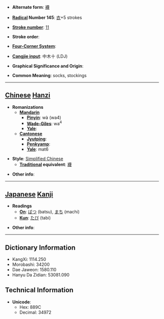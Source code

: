 * '''Alternate form''': [[襪]]

* '''[[Wiktionary:Chinese radical index| Radical]] Number 145''': [[Wiktionary:Chinese radical index 衣|衣]]+5 strokes

* '''[[Wiktionary:Chinese total strokes index|Stroke number]]''': [[Wiktionary:Chinese total strokes index 11|11]]

* '''Stroke order''': 

* '''[[Wiktionary:Chinese four corner index|Four-Corner System]]''': 

* '''[[Wiktionary:Chinese Cangjie index|Cangjie input]]''': 中木十 (LDJ)

* '''Graphical Significance and Origin''': 

* '''Common Meaning''': socks, stockings

----

== [[Chinese]] [[Hanzi]] ==

* '''Romanizations'''
** '''[[Mandarin]]'''
*** '''[[Pinyin]]''': wà (wa4)
*** '''[[Wade-Giles]]''': wa<sup>4</sup>
*** '''[[Yale]]''': 
** '''[[Cantonese]]'''
*** '''[[Jyutping]]''':
*** '''[[Penkyamp]]''': 
*** '''[[Yale]]''': mat6

* '''Style''': [[Simplified Chinese]] 
** '''[[Traditional Chinese|Traditional]] equivalent''': [[襪]]

* '''Other info''': 

----

== [[Japanese]] [[Kanji]] ==

* '''Readings'''
** '''[[On]]''': [[ばつ]] (batsu), [[まち]] (machi)
** '''[[Kun]]''': [[たび]] (tabi)

* '''Other info''':  

----

== Dictionary Information ==

* KangXi: 1114.250
* Morobashi: 34200
* Dae Jaweon: 1580.110
* Hanyu Da Zidian: 53081.090

== Technical Information ==

* '''Unicode''':
** Hex: 889C
** Decimal: 34972
